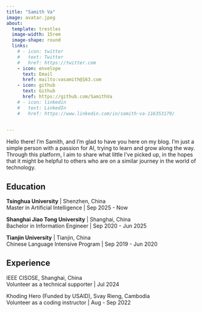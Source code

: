 ```yaml
---
title: "Samith Va"
image: avatar.jpeg
about:
  template: trestles
  image-width: 15rem
  image-shape: round
  links:
    # - icon: twitter
    #   text: Twitter
    #   href: https://twitter.com
    - icon: envelope
      text: Email
      href: mailto:vasamith@163.com
    - icon: github
      text: Github
      href: https://github.com/SamithVa
    # - icon: linkedin
    #   text: LinkedIn
    #   href: https://www.linkedin.com/in/samith-va-116353179/
    

---
```


Hello there! I'm Samith, and I'm glad to have you here on my blog. I’m just a simple person with a passion for AI, trying to learn and grow along the way. Through this platform, I aim to share what little I’ve picked up, in the hopes that it might be helpful to others who are on a similar journey in the world of technology.

## Education 

**Tsinghua University** | Shenzhen, China  
Master in Artificial Intelligence | Sep 2025 - Now  

**Shanghai Jiao Tong University** | Shanghai, China  
Bachelor in Information Engineer | Sep 2020 - Jun 2025

**Tianjin University** | Tianjin, China  
Chinese Language Intensive Program | Sep 2019 - Jun 2020

## Experience

IEEE CISOSE, Shanghai, China  
Volunteer as a technical supporter | Jul 2024

Khoding Hero (Funded by USAID), Svay Rieng, Cambodia  
Volunteer as a coding instructor | Aug - Sep 2022


